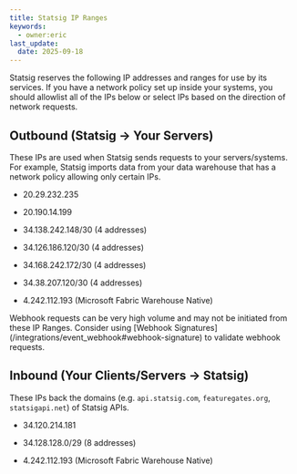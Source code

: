 ```yaml
---
title: Statsig IP Ranges
keywords:
  - owner:eric
last_update:
  date: 2025-09-18
---
```


Statsig reserves the following IP addresses and ranges for use by its services. If you have a network policy set up inside your systems, you should allowlist
all of the IPs below or select IPs based on the direction of network requests.

## Outbound (Statsig -> Your Servers)

These IPs are used when Statsig sends requests to your servers/systems. For example, Statsig imports data from your data warehouse that has a network policy
allowing only certain IPs.

- 20.29.232.235

- 20.190.14.199

- 34.138.242.148/30 (4 addresses)

- 34.126.186.120/30 (4 addresses)

- 34.168.242.172/30 (4 addresses)

- 34.38.207.120/30 (4 addresses)

- 4.242.112.193 (Microsoft Fabric Warehouse Native)

<Info>
Webhook requests can be very high volume and may not be initiated from these IP Ranges. Consider using [Webhook Signatures](/integrations/event_webhook#webhook-signature) to validate webhook requests.
</Info>

## Inbound (Your Clients/Servers -> Statsig)

These IPs back the domains (e.g. `api.statsig.com`, `featuregates.org`, `statsigapi.net`) of Statsig APIs.

- 34.120.214.181

- 34.128.128.0/29 (8 addresses)

- 4.242.112.193 (Microsoft Fabric Warehouse Native)